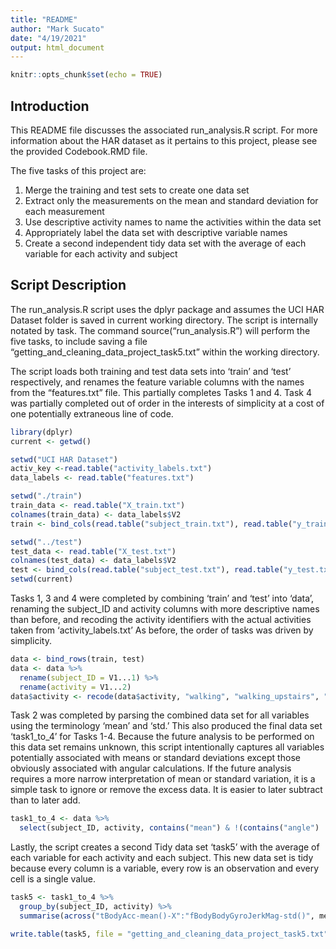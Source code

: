 ```yaml
---
title: "README"
author: "Mark Sucato"
date: "4/19/2021"
output: html_document
---
```


```r
knitr::opts_chunk$set(echo = TRUE)
```

## Introduction

This README file discusses the associated run_analysis.R script.  For more information about the HAR dataset as it pertains to this project, please see the provided Codebook.RMD file.

The five tasks of this project are:

1.  Merge the training and test sets to create one data set
2.  Extract only the measurements on the mean and standard deviation for each measurement
3.  Use descriptive activity names to name the activities within the data set
4.  Appropriately label the data set with descriptive variable names
5.  Create a second independent tidy data set with the average of each variable for each activity and subject

## Script Description

The run_analysis.R script uses the dplyr package and assumes the UCI HAR Dataset folder is saved in current working directory.  The script is internally notated by task.  The command source("run_analysis.R") will perform the five tasks, to include saving a file "getting_and_cleaning_data_project_task5.txt" within the working directory.

The script loads both training and test data sets into 'train' and 'test' respectively, and renames the feature variable columns with the names from the "features.txt" file.  This partially completes Tasks 1 and 4.  Task 4 was partially completed out of order in the interests of simplicity at a cost of one potentially extraneous line of code.

```r
library(dplyr)
current <- getwd()

setwd("UCI HAR Dataset")    
activ_key <-read.table("activity_labels.txt")
data_labels <- read.table("features.txt")

setwd("./train")    
train_data <- read.table("X_train.txt")
colnames(train_data) <- data_labels$V2
train <- bind_cols(read.table("subject_train.txt"), read.table("y_train.txt"), train_data)

setwd("../test")    
test_data <- read.table("X_test.txt")
colnames(test_data) <- data_labels$V2
test <- bind_cols(read.table("subject_test.txt"), read.table("y_test.txt"), test_data)
setwd(current)    
```

Tasks 1, 3 and 4 were completed by combining 'train' and 'test' into 'data', renaming the subject_ID and activity columns with more descriptive names than before, and recoding the activity identifiers with the actual activities taken from 'activity_labels.txt' As before, the order of tasks was driven by simplicity.

```r
data <- bind_rows(train, test)
data <- data %>%
  rename(subject_ID = V1...1) %>%
  rename(activity = V1...2)
data$activity <- recode(data$activity, "walking", "walking_upstairs", "walking_downstairs", "sitting", "standing", "laying")
```

Task 2 was completed by parsing the combined data set for all variables using the terminology 'mean' and 'std.'  This also produced the final data set 'task1_to_4' for Tasks 1-4.  Because the future analysis to be performed on this data set remains unknown, this script intentionally captures all variables potentially associated with means or standard deviations except those obviously associated with angular calculations.  If the future analysis requires a more narrow interpretation of mean or standard variation, it is a simple task to ignore or remove the excess data.  It is easier to later subtract than to later add.

```r
task1_to_4 <- data %>%
  select(subject_ID, activity, contains("mean") & !(contains("angle") | contains("Freq")), contains("std"))
```

Lastly, the script creates a second Tidy data set 'task5' with the average of each variable for each activity and each subject.  This new data set is tidy because every column is a variable, every row is an observation and every cell is a single value.

```r

task5 <- task1_to_4 %>%
  group_by(subject_ID, activity) %>%
  summarise(across("tBodyAcc-mean()-X":"fBodyBodyGyroJerkMag-std()", mean))

write.table(task5, file = "getting_and_cleaning_data_project_task5.txt", row.name = FALSE)
```


